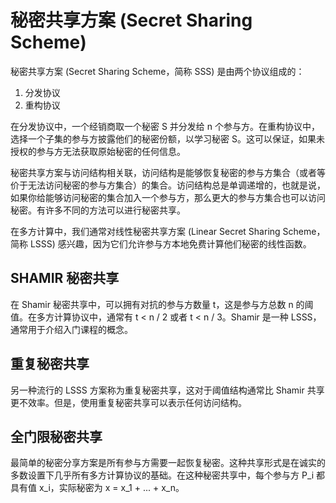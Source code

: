 # 秘密共享方案 (Secret Sharing Scheme)

秘密共享方案 (Secret Sharing Scheme，简称 SSS) 是由两个协议组成的：

1. 分发协议
2. 重构协议

在分发协议中，一个经销商取一个秘密 S 并分发给 n 个参与方。在重构协议中，选择一个子集的参与方披露他们的秘密份额，以学习秘密 S。这可以保证，如果未授权的参与方无法获取原始秘密的任何信息。

秘密共享方案与访问结构相关联，访问结构是能够恢复秘密的参与方集合（或者等价于无法访问秘密的参与方集合）的集合。访问结构总是单调递增的，也就是说，如果你给能够访问秘密的集合加入一个参与方，那么更大的参与方集合也可以访问秘密。有许多不同的方法可以进行秘密共享。

在多方计算中，我们通常对线性秘密共享方案 (Linear Secret Sharing Scheme，简称 LSSS) 感兴趣，因为它们允许参与方本地免费计算他们秘密的线性函数。

## SHAMIR 秘密共享

在 Shamir 秘密共享中，可以拥有对抗的参与方数量 t，这是参与方总数 n 的阈值。在多方计算协议中，通常有 t < n / 2 或者 t < n / 3。Shamir 是一种 LSSS，通常用于介绍入门课程的概念。

## 重复秘密共享

另一种流行的 LSSS 方案称为重复秘密共享，这对于阈值结构通常比 Shamir 共享更不效率。但是，使用重复秘密共享可以表示任何访问结构。

## 全门限秘密共享

最简单的秘密分享方案是所有参与方需要一起恢复秘密。这种共享形式是在诚实的多数设置下几乎所有多方计算协议的基础。在这种秘密共享中，每个参与方 P_i 都具有值 x_i，实际秘密为 x = x_1 + ... + x_n。
